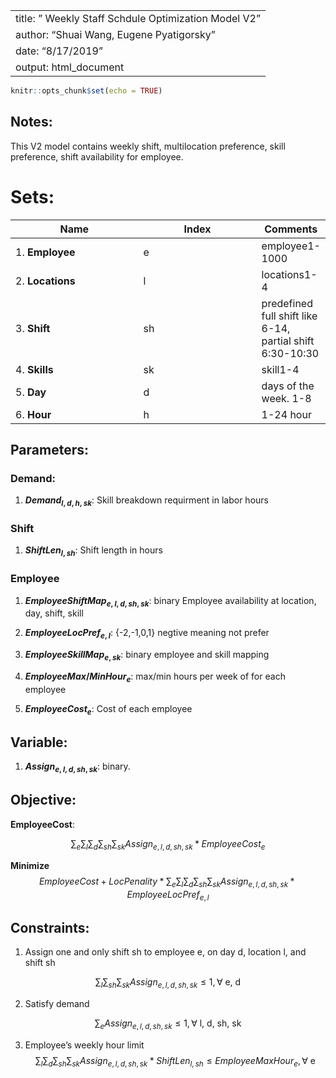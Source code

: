 ---
title: " Weekly Staff Schdule Optimization Model V2"
author: "Shuai Wang, Eugene Pyatigorsky"
date: "8/17/2019"
output: html_document
--

```r
knitr::opts_chunk$set(echo = TRUE)
```
## Notes:
This V2 model contains weekly shift, multilocation preference, skill preference,
shift availability for employee.

# Sets:
|  Name         | Index        | Comments      |       
|---------------|--------------|-------        |
1. **Employee** | e | employee1-1000           |
2. **Locations**| l | locations1-4             |
3. **Shift**    | sh| predefined full shift like 6-14, partial shift 6:30-10:30|
4. **Skills**   | sk| skill1-4                 |
5. **Day**      | d | days of the week. 1-8    |
6. **Hour**     | h | 1-24 hour                |

## Parameters:

### Demand:
1. **$Demand_{l,d,h,sk}$**: Skill breakdown requirment in labor hours

### Shift
1. **$ShiftLen_{l,sh}$**: Shift length in hours 

 
### Employee
 
 1. **$EmployeeShiftMap_{e,l,d,sh,sk}$**: binary
    Employee availability at location, day, shift, skill                         
                                                                                 
 2. **$EmployeeLocPref_{e,l}$**: {-2,-1,0,1} negtive meaning not prefer 
                                                                                 
 3. **$EmployeeSkillMap_{e,sk}$**: binary  employee and skill mapping            
                                                                                 
 4. **$EmployeeMax/MinHour_{e}$**: max/min hours per week of for each employee      
 
 5. **$EmployeeCost_{e}$**: Cost of each employee                                                 
 
## Variable:                                                                     
 1. **$Assign_{e,l, d, sh, sk}$**: binary.   
 
## Objective:
**EmployeeCost**: 

$$\sum_{e}\sum_{l}\sum_{d}\sum_{sh}\sum_{sk}Assign_{e,l,d,sh,sk} *EmployeeCost_{e}$$

**Minimize**  $$EmployeeCost + 
  LocPenality * \sum_{e}\sum_{l}\sum_{d}\sum_{sh}\sum_{sk}
  Assign_{e,l,d,sh,sk}*EmployeeLocPref_{e,l}$$

## Constraints:
1. Assign one and only shift sh to employee e, on day d, location l, and shift sh 

$$\sum_{l}\sum_{sh}\sum_{sk} Assign_{e,l,d,sh,sk} \leq 1, \forall  \text{ e, d}$$

2. Satisfy demand

$$\sum_{e} Assign_{e,l,d,sh,sk} \leq 1, \forall  \text{ l, d, sh, sk}$$

3. Employee's weekly hour limit
$$\sum_{l}\sum_{d}\sum_{sh}\sum_{sk} Assign_{e,l,d,sh,sk} * ShiftLen_{l,sh} \leq EmployeeMaxHour_e, \forall  \text{ e}$$

  

